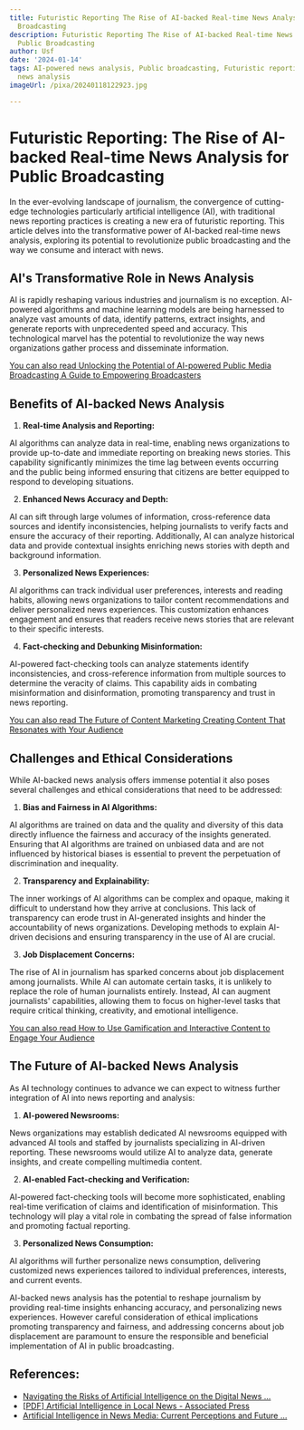 ```yaml
---
title: Futuristic Reporting The Rise of AI-backed Real-time News Analysis for Public
  Broadcasting
description: Futuristic Reporting The Rise of AI-backed Real-time News Analysis for
  Public Broadcasting
author: Usf
date: '2024-01-14'
tags: AI-powered news analysis, Public broadcasting, Futuristic reporting, Real-time
  news analysis
imageUrl: /pixa/20240118122923.jpg

---
```

# Futuristic Reporting:  The Rise  of AI-backed Real-time News  Analysis for Public Broadcasting

In the ever-evolving landscape of journalism, the convergence of cutting-edge  technologies particularly artificial intelligence (AI), with traditional news reporting practices is creating a new  era of futuristic reporting. This article delves into the transformative power of  AI-backed real-time news  analysis, exploring its potential to revolutionize  public broadcasting and the way we consume and interact with news.

## AI's Transformative Role in News Analysis

AI is rapidly reshaping various industries and journalism is no  exception. AI-powered algorithms and machine learning models are being harnessed  to analyze vast amounts of data, identify patterns, extract insights, and generate reports with unprecedented speed and accuracy. This  technological marvel has the potential to revolutionize the way news organizations gather process and disseminate information.

[You can also read Unlocking the Potential of AI-powered Public Media Broadcasting A Guide to Empowering Broadcasters](Unlocking%20the%20Potential%20of%20AI-powered%20Public%20Media%20Broadcasting%20A%20Guide%20to%20Empowering%20Broadcasters)


## Benefits of AI-backed News  Analysis

1.  **Real-time Analysis and Reporting:** 

AI algorithms can  analyze data in real-time, enabling news organizations to provide  up-to-date and immediate reporting on breaking  news stories. This capability significantly minimizes the time lag between events occurring and the  public being informed ensuring that citizens are better equipped  to respond  to developing situations.

2. **Enhanced News Accuracy and Depth:** 

AI can  sift through large volumes of information, cross-reference data  sources  and identify  inconsistencies, helping journalists to verify facts and ensure the accuracy of their reporting. Additionally,  AI can analyze historical data and provide  contextual insights enriching news  stories with depth and background information.

3. **Personalized  News Experiences:** 

AI algorithms can track individual user preferences, interests  and reading  habits, allowing news organizations to tailor content recommendations and deliver personalized news experiences. This customization enhances engagement and ensures that readers receive news stories that are relevant to their specific interests.

4. **Fact-checking and Debunking Misinformation:** 

AI-powered fact-checking tools can analyze  statements identify inconsistencies, and cross-reference information  from multiple sources  to determine  the veracity of claims. This capability aids in combating misinformation and disinformation, promoting transparency and trust in news reporting.

[You can also read The Future of Content Marketing Creating Content That Resonates with  Your Audience](The%20Future%20of%20Content%20Marketing%20Creating%20Content%20That%20Resonates%20with%20Your%20Audience)


## Challenges and Ethical  Considerations

While AI-backed  news analysis offers immense potential it also poses several  challenges and ethical considerations that need to be addressed:

1. **Bias and Fairness  in AI Algorithms:** 

AI algorithms are  trained on data and the quality and diversity of this data directly influence the fairness and accuracy of the insights generated. Ensuring that AI algorithms  are trained  on unbiased data and are not influenced by historical  biases is essential to prevent the perpetuation of  discrimination and  inequality.

2. **Transparency and Explainability:**  

The inner  workings of AI algorithms can be complex and opaque, making it difficult to understand how they arrive at  conclusions. This lack of transparency can  erode trust in  AI-generated insights and hinder  the accountability of news organizations. Developing methods to explain AI-driven decisions and ensuring transparency in the use of AI are crucial.

3. **Job Displacement Concerns:** 

The rise of AI  in journalism has sparked concerns about job displacement  among journalists. While AI can automate certain tasks, it is unlikely to replace the role of human journalists entirely. Instead, AI can augment journalists' capabilities, allowing them to focus on higher-level tasks that require  critical thinking, creativity, and emotional intelligence.

[You can also read How to Use Gamification and Interactive Content to Engage Your Audience](How%20to%20Use%20Gamification%20and%20Interactive%20Content%20to%20Engage%20Your%20Audience)


##  The Future of AI-backed News Analysis

As  AI technology continues to advance we can expect to witness further integration of AI into news reporting and analysis:

1.  **AI-powered Newsrooms:**  

News organizations may establish dedicated AI newsrooms equipped with advanced AI tools and  staffed by journalists specializing in AI-driven reporting.  These newsrooms would utilize AI to analyze data, generate insights, and create compelling multimedia content.

2. **AI-enabled Fact-checking and  Verification:** 

AI-powered  fact-checking tools will become more sophisticated, enabling real-time verification of claims and identification of misinformation. This technology  will play  a vital role in combating the spread of false information  and promoting factual reporting.

3. **Personalized News Consumption:** 

AI algorithms will further personalize news  consumption, delivering customized news experiences tailored to individual  preferences,  interests, and current events.

AI-backed news analysis has  the potential to reshape journalism by providing real-time insights enhancing accuracy, and personalizing news experiences. However careful  consideration of  ethical implications promoting transparency and fairness, and  addressing concerns about job displacement are  paramount to ensure the responsible and beneficial implementation of AI in public broadcasting.

## References:
- [Navigating the Risks of Artificial Intelligence on the Digital News ...](https://www.csis.org/analysis/navigating-risks-artificial-intelligence-digital-news-landscape)
- [[PDF] Artificial Intelligence in Local News - Associated Press](https://www.ap.org/assets/files/ap_local_news_ai_report_march_2022.pdf)
- [Artificial Intelligence in News Media: Current Perceptions and Future ...](https://www.mdpi.com/2673-5172/3/1/2)
